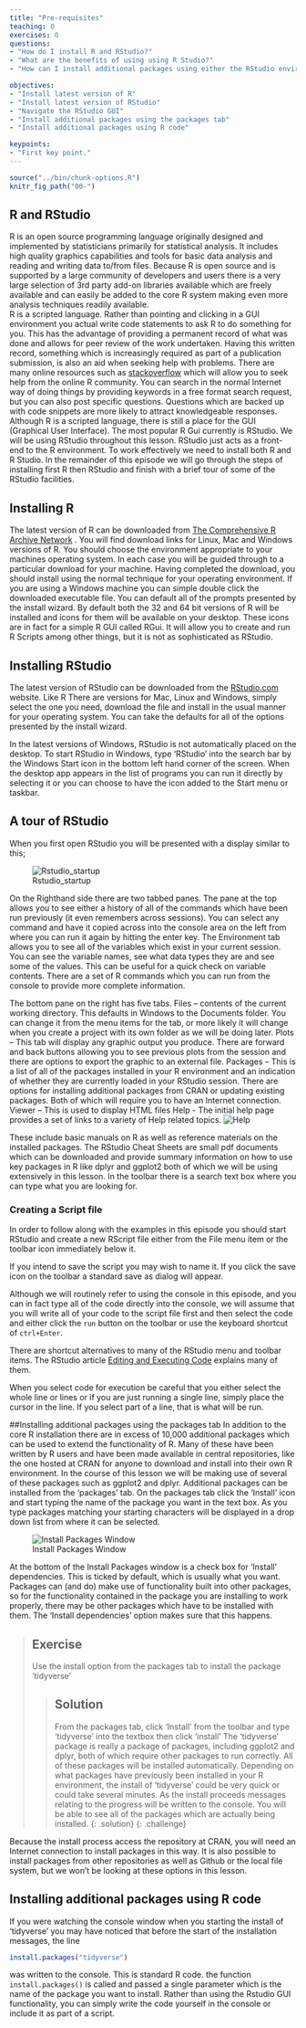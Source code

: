 ```yaml
---
title: "Pre-requisites"
teaching: 0
exercises: 0
questions:
- "How do I install R and RStudio?"
- "What are the benefits of using using R Studio?"
- "How can I install additional packages using either the RStudio environment or simple R code"

objectives:
- "Install latest version of R" 
- "Install latest version of RStudio" 
- "Navigate the RStudio GUI"
- "Install additional packages using the packages tab"
- "Install additional packages using R code" 

keypoints:
- "First key point."
---
```


```r
source("../bin/chunk-options.R")
knitr_fig_path("00-")
```


## R and RStudio

R is an open source programming language originally designed and implemented by statisticians primarily for statistical analysis. It includes high quality graphics capabilities and tools for basic data analysis and reading and writing data to/from files.
Because R is open source and is supported by a large community of developers and users there is a very large selection of 3rd party add-on libraries available which are freely available and can easily be added to the core R system making even more analysis techniques readily available.  
R is a scripted language. Rather than pointing and clicking in a GUI environment you actual write code statements to ask R to do something for you. This has the advantage of providing a permanent record of what was done and allows for peer review of the work undertaken.
Having this written record, something which is increasingly required as part of a publication submission, is also an aid when seeking help with problems. 
There are many online resources such as [stackoverflow ]( https://stackoverflow.com/questions/tagged/r)  which will allow you to seek help from the online R community. You can search in the normal Internet way of doing things by providing keywords in a free format search request, but you can also post specific questions. Questions which are backed up with code snippets are more likely to attract knowledgeable responses.
Although R is a scripted language, there is still a place for the GUI (Graphical User Interface). The most popular R Gui currently is RStudio. We will be using RStudio throughout this lesson. RStudio just acts as a front-end to the R environment. To work effectively we need to install both R and R Studio.
In the remainder of this episode we will go through the steps of installing first R then RStudio and finish with a brief tour of some of the RStudio facilities.

## Installing R


The latest version of R can be downloaded from [The Comprehensive R Archive Network]( https://cran.r-project.org/) . You will find download links for Linux, Mac and Windows versions of R. You should choose the environment appropriate to your machines operating system. In each case you will be guided through to a particular download for your machine. 
Having completed the download, you should install using the normal technique for your operating environment. If you are using a Windows machine you can simple double click the downloaded executable file.  You can default all of the prompts presented by the install wizard. By default both the 32 and 64 bit versions of R will be installed and icons for them will be available on your desktop.
These icons are in fact for a simple R GUI called RGui. It will allow you to create and run R Scripts among other things, but it is not as sophisticated as RStudio. 

## Installing RStudio


The latest version of RStudio can be downloaded from the [RStudio.com]( https://www.rstudio.com/) website.
Like R There are versions for Mac, Linux and Windows, simply select the one you need, download the file and install in the usual manner for your operating system. You can take the defaults for all of the options presented by the install wizard.

In the latest versions of Windows, RStudio is not automatically placed on the desktop. To start RStudio in Windows, type ‘RStudio’ into the search bar by the Windows Start icon in the bottom left hand corner of the screen. When the desktop app appears in the list of programs you can run it directly by selecting it or you can choose to have the icon added to the Start menu or taskbar. 

## A tour of RStudio

When you first open RStudio you will be presented with a display similar to this;

![Rstudio_startup](../fig/R_00_Rstudio_01.png)

On the Righthand side there are two tabbed panes. The pane at the top allows you to see either a history of all of the commands which have been run previously (it even remembers across sessions).  You can select any command and have it copied across into the console area on the left from where you can run it again by hitting the enter key. The Environment tab allows you to see all of the variables which exist in your current session. You can see the variable names, see what data types they are and see some of the values.  This can be useful for a quick check on variable contents. There are a set of R commands which you can run from the console to provide more complete information.

The bottom pane on the right has five tabs. 
Files – contents of the current working directory. This defaults in Windows to the Documents folder.  You can change it from the menu items for the tab, or more likely it will change when you create a project with its own folder as we will be doing later. 
Plots – This tab will display any graphic output you produce. There are forward and back buttons allowing you to see previous plots from the session and there are options to export the graphic to an external file.
Packages – This is a list of all of the packages installed in your R environment and an indication of whether they are currently loaded in your RStudio session. There are options for installing additional packages from CRAN or updating existing packages. Both of which will require you to have an Internet connection.
Viewer – This is used to display HTML files
Help -  The initial help page provides a set of links to a variety of Help related topics. ![Help](../fig/R_00_Rstudio_02.png)

These include basic manuals on R  as well as reference materials on the installed packages. The RStudio Cheat Sheets are small pdf documents which can be downloaded and provide summary information on how to use key packages in R like dplyr and ggplot2 both of which we will be using extensively in this lesson.
In the toolbar there is a search text box where you can type what you are looking for.


### Creating a Script file

In order to follow along with the examples in this episode you should start RStudio and create a new RScript file either from the File menu item or the toolbar icon immediately below it.

If you intend to save the script you may wish to name it. If you click the save icon on the toolbar a standard save as dialog will appear.

Although we will routinely refer to using the console in this episode, and you can in fact type all of the code directly into the console, we will assume that you will write all of your code to the script file first and then select the code and either click the `run` button on the toolbar or use the keyboard shortcut of `ctrl+Enter`.

There are shortcut alternatives to many of the RStudio menu and toolbar items. The RStudio article [Editing and Executing Code](https://support.rstudio.com/hc/en-us/articles/200484448-Editing-and-Executing-Code) explains many of them.

When you select code for execution be careful that you either select the whole line or lines or if you are just running a single line, simply place the cursor in the line. If you select part of a line, that is what will be run.

##Installing additional packages using the packages tab
In addition to the core R installation there are in excess of 10,000 additional packages which can be used to extend the functionality of R. Many of these have been written by R users and have been made available in central repositories, like the one hosted at CRAN for anyone to download and install into their own R environment. In the course of this lesson we will be making use of several of these packages such as ggplot2 and dplyr. 
Additional packages can be installed from the ‘packages’ tab.
On the packages tab click the ‘Install’ icon and start typing the name of the package you want in the text box. As you type packages matching your starting characters will be displayed in a drop down list from where it can be selected.

![Install Packages Window](../fig/R_00_Rstudio_03.png)

At the bottom of the Install Packages window is a check box for ‘Install’ dependencies. This is ticked by default, which is usually what you want. Packages can (and do) make use of functionality built into other packages, so for the functionality contained in the package you are installing to work properly, there may be other packages which have to be installed with them. The ‘Install dependencies’ option makes sure that this happens.

> ## Exercise
> Use the install option from the packages tab to install the package ‘tidyverse’
> 
> 
> > ## Solution
> > From the packages tab, click ‘Install’ from the toolbar and type ‘tidyverse’ into the textbox then click ‘install’
> > The ‘tidyverse’ package is really a package of packages, including ggplot2 and dplyr, both of which require other packages to run correctly. All of these packages will be installed automatically. 
> > Depending on what packages have previously been installed in your R environment, the install of ‘tidyverse’ could be very quick or could take several minutes.
> > As the install proceeds messages relating to the progress will be written to the console. You will be able to see all of the packages which are actually being installed.
> {: .solution}
{: .challenge}

Because the install process access the repository at CRAN, you will need an Internet connection to install packages in this way.
It is also possible to install packages from other repositories as well as Github or the local file system, but we won’t be looking at these options in this lesson.


## Installing additional packages using R code


If you were watching the console window when you starting the install of ‘tidyverse’ you may have noticed that before the start of the installation messages, the line

```r
install.packages("tidyverse")
```

was written to the console. 
This is standard R code. the function `install.packages()` is called and passed a single parameter which is the name of the package you want to install.
Rather than using the Rstudio GUI functionality, you can simply write the code yourself in the console or include it as part of a script.

